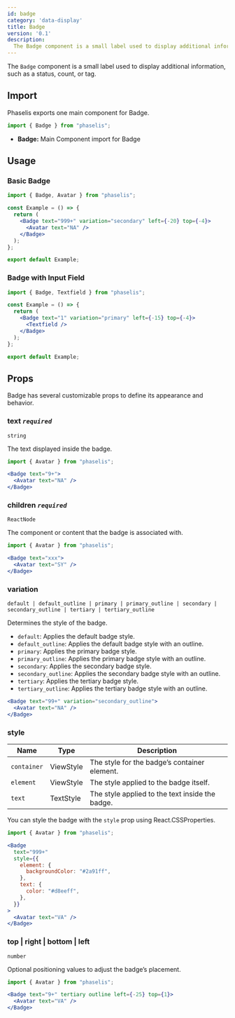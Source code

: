 ```yaml
---
id: badge
category: 'data-display'
title: Badge
version: '0.1'
description:
  The Badge component is a small label used to display additional information, such as a status, count, or tag.
---
```


The `Badge` component is a small label used to display additional information, such as a status, count, or tag.

## Import

Phaselis exports one main component for Badge.

```js
import { Badge } from "phaselis";
```

- **Badge:** Main Component import for Badge

## Usage

### Basic Badge

```jsx
import { Badge, Avatar } from "phaselis";

const Example = () => {
  return (
    <Badge text="999+" variation="secondary" left={-20} top={-4}>
      <Avatar text="NA" />
    </Badge>
  );
};

export default Example;
```

### Badge with Input Field

```jsx
import { Badge, Textfield } from "phaselis";

const Example = () => {
  return (
    <Badge text="1" variation="primary" left={-15} top={-4}>
      <Textfield />
    </Badge>
  );
};

export default Example;
```

## Props

Badge has several customizable props to define its appearance and behavior.

### text *`required`*
`string`

The text displayed inside the badge.

```jsx
import { Avatar } from "phaselis";
```
```jsx
<Badge text="9+">
  <Avatar text="NA" />
</Badge>
```

### children *`required`*
`ReactNode`

The component or content that the badge is associated with.

```jsx
import { Avatar } from "phaselis";
```
```jsx
<Badge text="xxx">
  <Avatar text="SY" />
</Badge>
```

### variation  
`default | default_outline | primary | primary_outline | secondary | secondary_outline | tertiary | tertiary_outline`  

Determines the style of the badge.  
- `default`: Applies the default badge style.  
- `default_outline`: Applies the default badge style with an outline.  
- `primary`: Applies the primary badge style.  
- `primary_outline`: Applies the primary badge style with an outline.  
- `secondary`: Applies the secondary badge style.  
- `secondary_outline`: Applies the secondary badge style with an outline.  
- `tertiary`: Applies the tertiary badge style.  
- `tertiary_outline`: Applies the tertiary badge style with an outline.



```jsx
<Badge text="99+" variation="secondary_outline">
  <Avatar text="NA" />
</Badge>
```


### style
| Name | Type | Description |
| ---- | ---- | ----  | 
| `container` | ViewStyle | The style for the badge’s container element. |
| `element` | ViewStyle | The style applied to the badge itself. |
| `text` | TextStyle | The style applied to the text inside the badge. |

You can style the badge with the `style` prop using React.CSSProperties.

```jsx
import { Avatar } from "phaselis";
```
```jsx  
<Badge
  text="999+"
  style={{
    element: {
      backgroundColor: "#2a91ff",
    },
    text: {
      color: "#d8eeff",
    },
  }}
>
  <Avatar text="VA" />
</Badge>
```

### top | right | bottom | left 
`number`

Optional positioning values to adjust the badge’s placement.

```jsx
import { Avatar } from "phaselis";
```
```jsx
<Badge text="9+" tertiary outline left={-25} top={1}>
  <Avatar text="VA" />
</Badge>
```